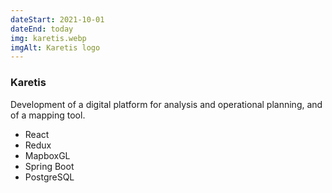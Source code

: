 ```yaml
---
dateStart: 2021-10-01
dateEnd: today
img: karetis.webp
imgAlt: Karetis logo
---
```


### Karetis

Development of a digital platform for analysis and operational planning, and of a mapping tool.

- React
- Redux
- MapboxGL
- Spring Boot
- PostgreSQL
